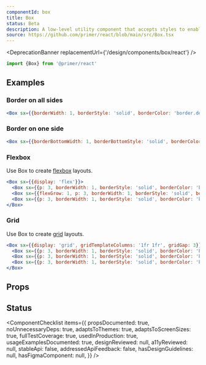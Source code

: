 ```yaml
---
componentId: box
title: Box
status: Beta
description: A low-level utility component that accepts styles to enable custom theme-aware styling
source: https://github.com/primer/react/blob/main/src/Box.tsx
---
```



<DeprecationBanner replacementUrl={'/design/components/box/react'} />

```js
import {Box} from '@primer/react'
```

## Examples

### Border on all sides

```jsx live
<Box sx={{borderWidth: 1, borderStyle: 'solid', borderColor: 'border.default', p: 3}}>Hello</Box>
```

### Border on one side

```jsx live
<Box sx={{borderBottomWidth: 1, borderBottomStyle: 'solid', borderColor: 'border.default', pb: 3}}>Hello</Box>
```

### Flexbox

Use Box to create [flexbox](https://developer.mozilla.org/en-US/docs/Learn/CSS/CSS_layout/Flexbox) layouts.

```jsx live
<Box sx={{display: 'flex'}}>
  <Box sx={{p: 3, borderWidth: 1, borderStyle: 'solid', borderColor: 'border.default'}}>1</Box>
  <Box sx={{flexGrow: 1, p: 3, borderWidth: 1, borderStyle: 'solid', borderColor: 'border.default'}}>2</Box>
  <Box sx={{p: 3, borderWidth: 1, borderStyle: 'solid', borderColor: 'border.default'}}>3</Box>
</Box>
```

### Grid

Use Box to create [grid](https://developer.mozilla.org/en-US/docs/Learn/CSS/CSS_layout/Grids) layouts.

```jsx live
<Box sx={{display: 'grid', gridTemplateColumns: '1fr 1fr', gridGap: 3}}>
  <Box sx={{p: 3, borderWidth: 1, borderStyle: 'solid', borderColor: 'border.default'}}>1</Box>
  <Box sx={{p: 3, borderWidth: 1, borderStyle: 'solid', borderColor: 'border.default'}}>2</Box>
  <Box sx={{p: 3, borderWidth: 1, borderStyle: 'solid', borderColor: 'border.default'}}>3</Box>
</Box>
```

## Props

<ComponentProps data={data} />

## Status

<ComponentChecklist
  items={{
    propsDocumented: true,
    noUnnecessaryDeps: true,
    adaptsToThemes: true,
    adaptsToScreenSizes: true,
    fullTestCoverage: true,
    usedInProduction: true,
    usageExamplesDocumented: true,
    designReviewed: null,
    a11yReviewed: null,
    stableApi: false,
    addressedApiFeedback: false,
    hasDesignGuidelines: null,
    hasFigmaComponent: null,
  }}
/>
